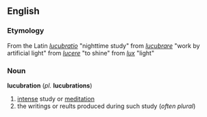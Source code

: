 == English ==
=== Etymology ===
From the Latin ''[[lucubratio]]'' "nighttime study" from ''[[lucubrare]]'' "work by artificial light" from ''[[lucere]]'' "to shine" from ''[[lux]]'' "light"

=== Noun ===
'''lucubration''' (''pl.'' '''lucubrations''')
# [[intense]] study or [[meditation]]
# the writings or reults produced during such study (''often plural'')
